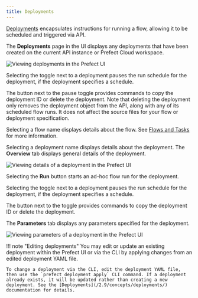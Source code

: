 ```yaml
---
title: Deployments
---
```


[Deployments](/2.9/concepts/deployments/) encapsulates instructions for running a flow, allowing it to be scheduled and triggered via API. 

The **Deployments** page in the UI displays any deployments that have been created on the current API instance or Prefect Cloud workspace.

![Viewing deployments in the Prefect UI](../img/ui/deployments.png)

Selecting the toggle next to a deployment pauses the run schedule for the deployment, if the deployment specifies a schedule. 

The button next to the pause toggle provides commands to copy the deployment ID or delete the deployment. Note that deleting the deployment only removes the deployment object from the API, along with any of its scheduled flow runs. It does not affect the source files for your flow or deployment specification.

Selecting a flow name displays details about the flow. See [Flows and Tasks](/2.9/ui/flows-and-tasks/) for more information.

Selecting a deployment name displays details about the deployment. The **Overview** tab displays general details of the deployment.

![Viewing details of a deployment in the Prefect UI](../img/ui/deployment-details.png)

Selecting the **Run** button starts an ad-hoc flow run for the deployment.

Selecting the toggle next to a deployment pauses the run schedule for the deployment, if the deployment specifies a schedule. 

The button next to the toggle provides commands to copy the deployment ID or delete the deployment.

The **Parameters** tab displays any parameters specified for the deployment.

![Viewing parameters of a deployment in the Prefect UI](../img/ui/deployment-params.png)

!!! note "Editing deployments"
    You may edit or update an existing deployment within the Prefect UI or via the CLI by applying changes from an edited deployment YAML file. 
    
    To change a deployment via the CLI, edit the deployment YAML file, then use the `prefect deployment apply` CLI command. If a deployment already exists, it will be updated rather than creating a new deployment. See the [Deployments](/2.9/concepts/deployments/) documentation for details.